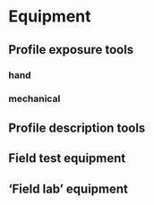 # Equipment

## Profile exposure tools {#sec-digging}

### hand


### mechanical

## Profile description tools

## Field test equipment


## 'Field lab' equipment


